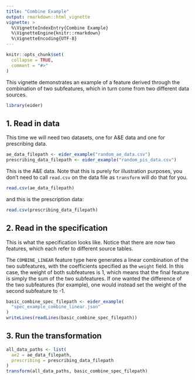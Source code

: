 ```yaml
---
title: "Combine Example"
output: rmarkdown::html_vignette
vignette: >
  %\VignetteIndexEntry{Combine Example}
  %\VignetteEngine{knitr::rmarkdown}
  %\VignetteEncoding{UTF-8}
---
```

 
```r
knitr::opts_chunk$set(
  collapse = TRUE,
  comment = "#>"
)
```

This vignette demonstrates an example of a feature derived through the combination of two subfeatures, which in turn come from two different data sources.

```r
library(eider)
```

## 1. Read in data

This time we will need two datasets, one for A&E data and one for prescribing data.

```r
ae_data_filepath <- eider_example("random_ae_data.csv")
prescribing_data_filepath <- eider_example("random_pis_data.csv")
```

This is the A&E data. Note that this is purely for illustration purposes, you don't need to call `read.csv` on the data file as `transform` will do that for you.
```r
read.csv(ae_data_filepath)
```

and this is the prescription data:
```r
read.csv(prescribing_data_filepath)
```

## 2. Read in the specification

This is what the specification looks like.
Notice that there are now two features, which each refer to different source tables.

The `COMBINE_LINEAR` feature type here generates a linear combination of the two subfeatures, with the coefficients specified as the `weight` field.
In this case, the weight of both subfeatures is 1, which means that the final feature is simply the sum of the two subfeatures.
If one wanted the difference of the two subfeatures (for example), one would instead set the weight of the second subfeature to -1.

```r
basic_combine_spec_filepath <- eider_example(
  "spec_example_combine_linear.json"
)
writeLines(readLines(basic_combine_spec_filepath))
```


## 3. Run the transformation
```r
all_data_paths <- list(
  ae2 = ae_data_filepath,
  prescribing = prescribing_data_filepath
)
transform(all_data_paths, basic_combine_spec_filepath)
```
